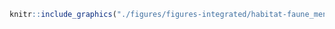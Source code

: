 <!-- #### Habitats - Espèces fauniques menacées {-} -->


<!-- -------------------------------------------------- -->

```r
knitr::include_graphics("./figures/figures-integrated/habitat-faune_menacee.png")
```

<br>
